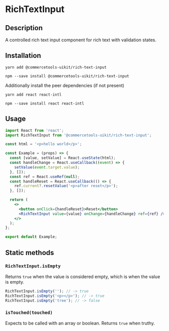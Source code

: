 

<Meta of={RichTextInputStories} />

# RichTextInput

## Description

A controlled rich text input component for rich text with validation states.

## Installation

```
yarn add @commercetools-uikit/rich-text-input
```

```
npm --save install @commercetools-uikit/rich-text-input
```

Additionally install the peer dependencies (if not present)

```
yarn add react react-intl
```

```
npm --save install react react-intl
```

## Usage

```jsx
import React from 'react';
import RichTextInput from '@commercetools-uikit/rich-text-input';

const html = '<p>hello world</p>';

const Example = (props) => {
  const [value, setValue] = React.useState(html);
  const handleChange = React.useCallback((event) => {
    setValue(event.target.value);
  }, []);
  const ref = React.useRef(null);
  const handleReset = React.useCallback(() => {
    ref.current?.resetValue('<p>after reset</p>');
  }, []);

  return (
    <>
      <button onClick={handleReset}>Reset</button>
      <RichTextInput value={value} onChange={handleChange} ref={ref} />
    </>
  );
};

export default Example;
```

## Static methods

### `RichTextInput.isEmpty`

Returns `true` when the value is considered empty, which is when the value is empty.

```js
RichTextInput.isEmpty(''); // -> true
RichTextInput.isEmpty('<p></p>'); // -> true
RichTextInput.isEmpty('tree'); // -> false
```

### `isTouched(touched)`

Expects to be called with an array or boolean.
Returns `true` when truthy.

<Canvas of={RichTextInputStories.Default} />
